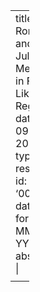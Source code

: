 ---
title: Romeo and Juliet Meeting in Forest Like Regions
date: 20 09 2022
type: research
id: '00010'
date-format: MMM D, YYYY
abstract: |
    <p>Joint work with Manas Mulpuri, <a href="http://pptale.github.io">Prafullkumar Tale</a>, and Gaurav Viramgami ⸱ To Appear at <a href="https://www.fsttcs.org.in/2022/">FSTTCS 2022</a> ⸱ Preprint available from <a href="https://arxiv.org/abs/2210.02582">ArXiV</a></p>

    <p>The game of rendezvous with adversaries is a game on a graph played by two players: Facilitator and Divider. Facilitator has two agents and Divider has a team of k agents. While the initial positions of Facilitator’s agents are fixed, Divider gets to select the initial positions of his agents. Then, they take turns to move their agents to adjacent vertices (or stay put) with Facilitator’s goal to bring both her agents at same vertex and Divider’s goal to prevent it. The computational question of interest is to determine if Facilitator has a winning strategy against Divider with k agents. In this work, we prove that this problem is hard even when the graph is very close to a forest.</p>

---